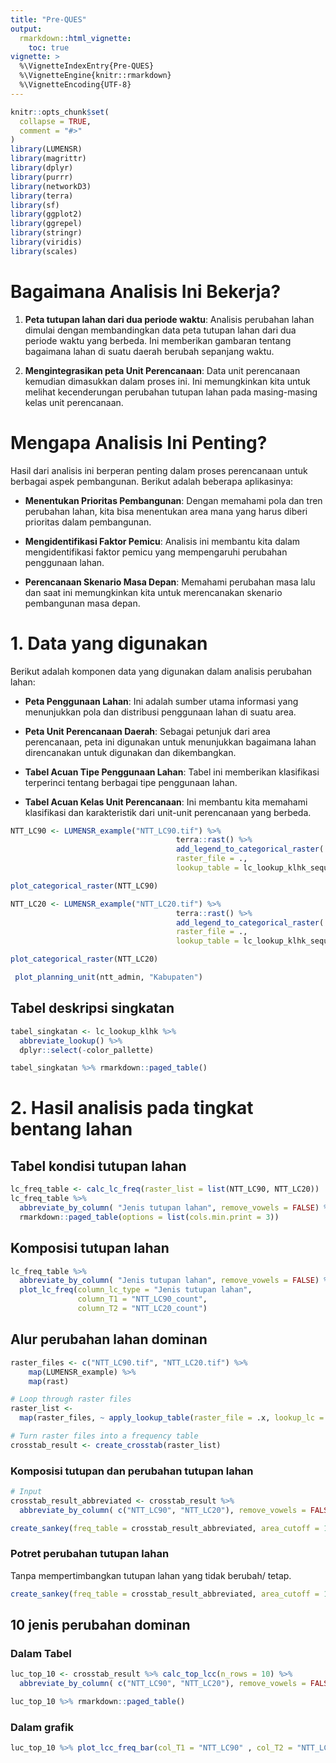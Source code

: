 ```yaml
---
title: "Pre-QUES"
output: 
  rmarkdown::html_vignette:
    toc: true
vignette: >
  %\VignetteIndexEntry{Pre-QUES}
  %\VignetteEngine{knitr::rmarkdown}
  %\VignetteEncoding{UTF-8}
---
```




```r
knitr::opts_chunk$set(
  collapse = TRUE,
  comment = "#>"
)
library(LUMENSR)
library(magrittr)
library(dplyr)
library(purrr)
library(networkD3)
library(terra)
library(sf)
library(ggplot2)
library(ggrepel)
library(stringr)
library(viridis)
library(scales)
```

# Bagaimana Analisis Ini Bekerja?

1.  **Peta tutupan lahan dari dua periode waktu**: Analisis perubahan lahan dimulai dengan membandingkan data peta tutupan lahan dari dua periode waktu yang berbeda. Ini memberikan gambaran tentang bagaimana lahan di suatu daerah berubah sepanjang waktu.

2.  **Mengintegrasikan peta Unit Perencanaan**: Data unit perencanaan kemudian dimasukkan dalam proses ini. Ini memungkinkan kita untuk melihat kecenderungan perubahan tutupan lahan pada masing-masing kelas unit perencanaan.

# **Mengapa Analisis Ini Penting?**

Hasil dari analisis ini berperan penting dalam proses perencanaan untuk berbagai aspek pembangunan. Berikut adalah beberapa aplikasinya:

-   **Menentukan Prioritas Pembangunan**: Dengan memahami pola dan tren perubahan lahan, kita bisa menentukan area mana yang harus diberi prioritas dalam pembangunan.

-   **Mengidentifikasi Faktor Pemicu**: Analisis ini membantu kita dalam mengidentifikasi faktor pemicu yang mempengaruhi perubahan penggunaan lahan.

-   **Perencanaan Skenario Masa Depan**: Memahami perubahan masa lalu dan saat ini memungkinkan kita untuk merencanakan skenario pembangunan masa depan.

# 1. Data yang digunakan

Berikut adalah komponen data yang digunakan dalam analisis perubahan lahan:

-   **Peta Penggunaan Lahan**: Ini adalah sumber utama informasi yang menunjukkan pola dan distribusi penggunaan lahan di suatu area.

-   **Peta Unit Perencanaan Daerah**: Sebagai petunjuk dari area perencanaan, peta ini digunakan untuk menunjukkan bagaimana lahan direncanakan untuk digunakan dan dikembangkan.

-   **Tabel Acuan Tipe Penggunaan Lahan**: Tabel ini memberikan klasifikasi terperinci tentang berbagai tipe penggunaan lahan.

-   **Tabel Acuan Kelas Unit Perencanaan**: Ini membantu kita memahami klasifikasi dan karakteristik dari unit-unit perencanaan yang berbeda.

```r
NTT_LC90 <- LUMENSR_example("NTT_LC90.tif") %>%
									 terra::rast() %>%
									 add_legend_to_categorical_raster(
									 raster_file = .,
									 lookup_table = lc_lookup_klhk_sequence)

plot_categorical_raster(NTT_LC90)
```

```r

NTT_LC20 <- LUMENSR_example("NTT_LC20.tif") %>%
									 terra::rast() %>%
									 add_legend_to_categorical_raster(
									 raster_file = .,
									 lookup_table = lc_lookup_klhk_sequence)

plot_categorical_raster(NTT_LC20)
```

```r
 plot_planning_unit(ntt_admin, "Kabupaten")
```

## Tabel deskripsi singkatan

```r
tabel_singkatan <- lc_lookup_klhk %>%
  abbreviate_lookup() %>% 
  dplyr::select(-color_pallette)

tabel_singkatan %>% rmarkdown::paged_table()
```

# 2. Hasil analisis pada tingkat bentang lahan

## Tabel kondisi tutupan lahan

```r
lc_freq_table <- calc_lc_freq(raster_list = list(NTT_LC90, NTT_LC20))
lc_freq_table %>% 
  abbreviate_by_column( "Jenis tutupan lahan", remove_vowels = FALSE) %>%
  rmarkdown::paged_table(options = list(cols.min.print = 3))
```

## Komposisi tutupan lahan

```r
lc_freq_table %>% 
  abbreviate_by_column( "Jenis tutupan lahan", remove_vowels = FALSE) %>% 
  plot_lc_freq(column_lc_type = "Jenis tutupan lahan", 
               column_T1 = "NTT_LC90_count", 
               column_T2 = "NTT_LC20_count")
```

## Alur perubahan lahan dominan

```r
raster_files <- c("NTT_LC90.tif", "NTT_LC20.tif") %>%
    map(LUMENSR_example) %>%
    map(rast)

# Loop through raster files
raster_list <- 
  map(raster_files, ~ apply_lookup_table(raster_file = .x, lookup_lc = lc_lookup_klhk_sequence))

# Turn raster files into a frequency table
crosstab_result <- create_crosstab(raster_list)
```

### Komposisi tutupan dan perubahan tutupan lahan

```r
# Input
crosstab_result_abbreviated <- crosstab_result %>% 
  abbreviate_by_column( c("NTT_LC90", "NTT_LC20"), remove_vowels = FALSE)

create_sankey(freq_table = crosstab_result_abbreviated, area_cutoff = 10000, change_only = FALSE)
```

### Potret perubahan tutupan lahan

Tanpa mempertimbangkan tutupan lahan yang tidak berubah/ tetap.

```r
create_sankey(freq_table = crosstab_result_abbreviated, area_cutoff = 10000, change_only = TRUE)
```

## 10 jenis perubahan dominan

### Dalam Tabel

```r
luc_top_10 <- crosstab_result %>% calc_top_lcc(n_rows = 10) %>%
  abbreviate_by_column( c("NTT_LC90", "NTT_LC20"), remove_vowels = FALSE)

luc_top_10 %>% rmarkdown::paged_table()
```

### Dalam grafik

```r
luc_top_10 %>% plot_lcc_freq_bar(col_T1 = "NTT_LC90" , col_T2 = "NTT_LC20",Freq = "Freq")

```
